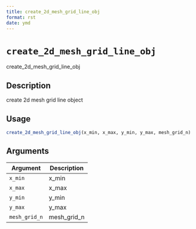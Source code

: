 ```yaml
--- 
title: create_2d_mesh_grid_line_obj 
format: rst 
date: ymd 
--- 
```

# `create_2d_mesh_grid_line_obj`

create_2d_mesh_grid_line_obj


## Description

create 2d mesh grid line object


## Usage

```r
create_2d_mesh_grid_line_obj(x_min, x_max, y_min, y_max, mesh_grid_n)
```


## Arguments

Argument      |Description
------------- |----------------
`x_min`     |     x_min
`x_max`     |     x_max
`y_min`     |     y_min
`y_max`     |     y_max
`mesh_grid_n`     |     mesh_grid_n


